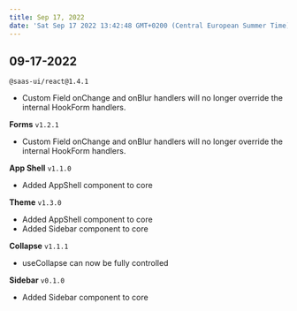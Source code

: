 ```yaml
---
title: Sep 17, 2022
date: 'Sat Sep 17 2022 13:42:48 GMT+0200 (Central European Summer Time)'
---
```


## 09-17-2022

`@saas-ui/react@1.4.1`

- Custom Field onChange and onBlur handlers will no longer override the internal HookForm handlers.

**Forms** `v1.2.1`

- Custom Field onChange and onBlur handlers will no longer override the internal HookForm handlers.

**App Shell** `v1.1.0`

- Added AppShell component to core

**Theme** `v1.3.0`

- Added AppShell component to core
- Added Sidebar component to core

**Collapse** `v1.1.1`

- useCollapse can now be fully controlled

**Sidebar** `v0.1.0`

- Added Sidebar component to core
